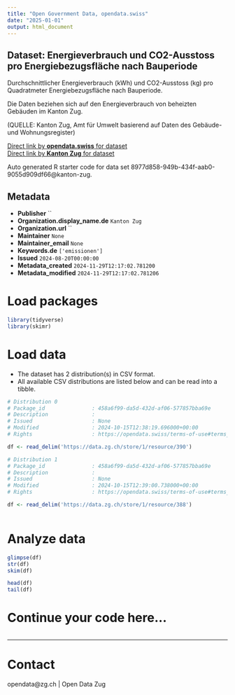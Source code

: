 ```yaml
---
title: "Open Government Data, opendata.swiss"
date: "2025-01-01"
output: html_document
---
```


## Dataset: Energieverbrauch und CO2-Ausstoss pro Energiebezugsfläche nach Bauperiode

Durchschnittlicher Energieverbrauch (kWh) und CO2-Ausstoss (kg) pro Quadratmeter Energiebezugsfläche nach Bauperiode.

Die Daten beziehen sich auf den Energieverbrauch von beheizten Gebäuden im Kanton Zug.

(QUELLE: Kanton Zug, Amt für Umwelt basierend auf Daten des Gebäude- und Wohnungsregister)

[Direct link by **opendata.swiss** for dataset](https://opendata.swiss/de/dataset/energieverbrauch-und-co2-ausstoss-pro-energiebezugsflache-nach-bauperiode)<br>
[Direct link by **Kanton Zug** for dataset](https://www.zg.ch/behoerden/gesundheitsdirektion/statistikfachstelle/themen/18-energie)

Auto generated R starter code for data set 8977d858-949b-434f-aab0-9055d909df66@kanton-zug.

## Metadata

- **Publisher** ``
- **Organization.display_name.de** `Kanton Zug`
- **Organization.url** ``
- **Maintainer** `None`
- **Maintainer_email** `None`
- **Keywords.de** `['emissionen']`
- **Issued** `2024-08-20T00:00:00`
- **Metadata_created** `2024-11-29T12:17:02.781200`
- **Metadata_modified** `2024-11-29T12:17:02.781206`


# Load packages

```r

library(tidyverse)
library(skimr)

```

# Load data

-   The dataset has 2 distribution(s) in CSV format.
-   All available CSV distributions are listed below and can be read into a tibble.

```r

# Distribution 0
# Package_id               : 458a6f99-da5d-432d-af06-577857bba69e
# Description              : 
# Issued                   : None
# Modified                 : 2024-10-15T12:38:19.696000+00:00
# Rights                   : https://opendata.swiss/terms-of-use#terms_by

df <- read_delim('https://data.zg.ch/store/1/resource/390')

# Distribution 1
# Package_id               : 458a6f99-da5d-432d-af06-577857bba69e
# Description              : 
# Issued                   : None
# Modified                 : 2024-10-15T12:39:00.738000+00:00
# Rights                   : https://opendata.swiss/terms-of-use#terms_by

df <- read_delim('https://data.zg.ch/store/1/resource/388')



```

# Analyze data

```r

glimpse(df)
str(df)
skim(df)

head(df)
tail(df)

```

# Continue your code here...

```r

```

------------------------------------------------------------------------

# Contact

opendata@zg.ch | Open Data Zug
